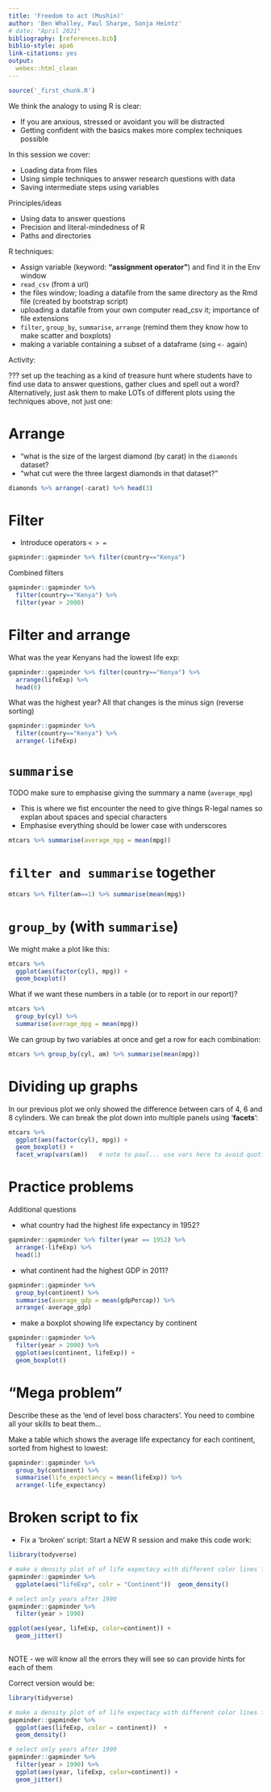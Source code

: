 ```yaml
---
title: 'Freedom to act (Mushin)'
author: 'Ben Whalley, Paul Sharpe, Sonja Heintz'
# date: "April 2021"
bibliography: [references.bib]
biblio-style: apa6
link-citations: yes
output:
  webex::html_clean
---
```



```r
source('_first_chunk.R')
```




<!-- A literal translation of Mushin is something like 'mind without mind', but in karate and other martial arts the term -->
<!-- denotes the state of mind achieved when free from thoughts of anger, fear, or ego during combat, or in everyday life.  -->

<!-- To achieve mushin takes **repeated practice** and complete familiarity with the technique required to act, such that  -->
<!-- technical details can fade into the background. This leaves the student free to act, responding effortlessly to  -->
<!-- the challenge at hand. -->

We think the analogy to using R is clear:

- If you are anxious, stressed or avoidant you will be distracted
- Getting confident with the basics makes more complex techniques possible 




<!-- - Provide stereotyped examples of the sorts of students positive/negative traits which relate to the theme of session - make it all more concrete -->
<!-- - Provide quotes from previous students illustrating? -->




In this session we cover:

- Loading data from files
- Using simple techniques to answer research questions with data
- Saving intermediate steps using variables


Principles/ideas 

- Using data to answer questions
- Precision and literal-mindedness of R
- Paths and directories


R techniques: 

- Assign variable  (keyword: **"assignment operator"**) and find it in the Env window
<!-- - Explanation of pipes as a way of passing data (an alternative to function arguments) -->
- `read_csv` (from a url)
- the files window; loading a datafile from the same directory as the Rmd file (created by bootstrap script)
- uploading a datafile from your own computer  read_csv it; importance of file extensions
- `filter`, `group_by`, `summarise`, `arrange` (remind them they know how to make scatter and boxplots)
- making a variable containing a subset of a dataframe (sing ` <- ` again)


Activity:

???  set up the teaching as a kind of treasure hunt where students have to find use data to answer questions, gather clues and spell out a word?
Alternatively, just ask them to make LOTs of different plots using the techniques above, not just one:


# Arrange

- "what is the size of the largest diamond (by carat) in the `diamonds` dataset? 
- "what cut were the three largest diamonds in that dataset?"

```r
diamonds %>% arrange(-carat) %>% head(3)
```



# Filter

- Introduce operators ` < > = `

```r
gapminder::gapminder %>% filter(country=="Kenya")
```

Combined filters

```r
gapminder::gapminder %>% 
  filter(country=="Kenya") %>% 
  filter(year > 2000)
```




# Filter and arrange

What was the year Kenyans had the lowest life exp:

```r
gapminder::gapminder %>% filter(country=="Kenya") %>% 
  arrange(lifeExp) %>% 
  head(6)
```


What was the highest year? All that changes is the minus sign (reverse sorting)

```r
gapminder::gapminder %>% 
  filter(country=="Kenya") %>% 
  arrange(-lifeExp) 

```




# `summarise`

TODO make sure to emphasise giving the summary a name (`average_mpg`)

- This is where we fist encounter the need to give things R-legal names so explan about spaces and special characters
- Emphasise everything should be lower case with underscores

```r
mtcars %>% summarise(average_mpg = mean(mpg))
```



# `filter and summarise` together


```r
mtcars %>% filter(am==1) %>% summarise(mean(mpg))
```

# `group_by` (with `summarise`)

We might make a plot like this:

```r
mtcars %>% 
  ggplot(aes(factor(cyl), mpg)) + 
  geom_boxplot()
```

What if we want these numbers in a table (or to report in our report)?

```r
mtcars %>% 
  group_by(cyl) %>% 
  summarise(average_mpg = mean(mpg))
```


We can group by two variables at once and get a row for each combination:

```r
mtcars %>% group_by(cyl, am) %>% summarise(mean(mpg))
```



# Dividing up graphs

In our previous plot we only showed the difference between cars of 4, 6 and 8 cylinders. We can break the plot down
into multiple panels using '**facets**':


```r
mtcars %>% 
  ggplot(aes(factor(cyl), mpg)) + 
  geom_boxplot() + 
  facet_wrap(vars(am))   # note to paul... use vars here to avoid quoting of variable names which is confusing/inconsistent with other use
```






# Practice problems

Additional questions

- what country had the highest life expectancy in  1952?


```r
gapminder::gapminder %>% filter(year == 1952) %>% 
  arrange(-lifeExp) %>% 
  head(1)
```

- what continent had the highest GDP in 2011?

```r
gapminder::gapminder %>% 
  group_by(continent) %>% 
  summarise(average_gdp = mean(gdpPercap)) %>% 
  arrange(-average_gdp)
```



- make a boxplot showing life expectancy by continent

```r
gapminder::gapminder %>% 
  filter(year > 2000) %>% 
  ggplot(aes(continent, lifeExp)) + 
  geom_boxplot()

```



# "Mega problem"


Describe these as the 'end of level boss characters'. You need to combine all your skills to beat them...


Make a table which shows the average life expectancy for each continent, sorted from highest to lowest:


```r
gapminder::gapminder %>% 
  group_by(continent) %>% 
  summarise(life_expectancy = mean(lifeExp)) %>% 
  arrange(-life_expectancy)
```




# Broken script to fix

- Fix a 'broken' script: Start a NEW R session and make this code work:
 

```r
liibrary(todyverse)

# make a density plot of of life expectacy with different color lines for each continent
gapminder::gapminder %>% 
  ggplote(aes("lifeExp", colr = "Continent"))  geom_density()

# select only years after 1990
gapminder::gapminder %>% 
  filter(year > 1990)

ggplot(aes(year, lifeExp, color=continent)) + 
  geom_jitter()
  
```


NOTE - we will know all the errors they will see so can provide hints for each of them


Correct version would be: 

```r
library(tidyverse)

# make a density plot of of life expectacy with different color lines for each continent
gapminder::gapminder %>% 
  ggplot(aes(lifeExp, color = continent))  + 
  geom_density()

# select only years after 1990
gapminder::gapminder %>% 
  filter(year > 1990) %>%
  ggplot(aes(year, lifeExp, color=continent)) + 
  geom_jitter()
```





